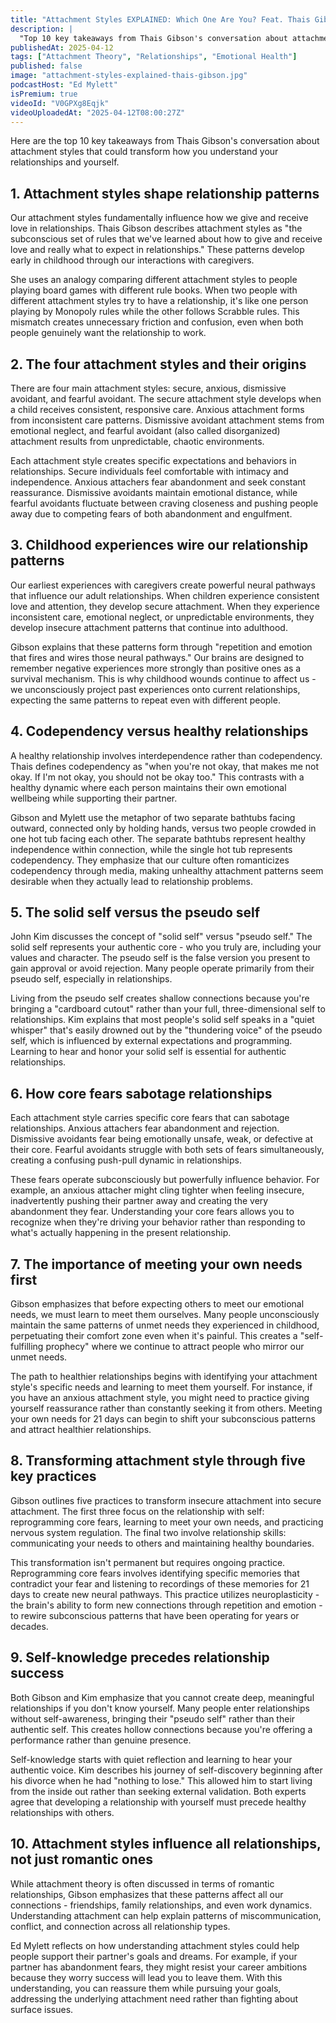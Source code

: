 ```yaml
---
title: "Attachment Styles EXPLAINED: Which One Are You? Feat. Thais Gibson"
description: |
  "Top 10 key takeaways from Thais Gibson's conversation about attachment styles that could transform how you understand your relationships and yourself."
publishedAt: 2025-04-12
tags: ["Attachment Theory", "Relationships", "Emotional Health"]
published: false
image: "attachment-styles-explained-thais-gibson.jpg"
podcastHost: "Ed Mylett"
isPremium: true
videoId: "V0GPXg8Eqjk"
videoUploadedAt: "2025-04-12T08:00:27Z"
---
```



<PodcastSummaryPageLayout frontmatter={frontmatter}>

Here are the top 10 key takeaways from Thais Gibson's conversation about attachment styles that could transform how you understand your relationships and yourself.

## 1. Attachment styles shape relationship patterns

Our attachment styles fundamentally influence how we give and receive love in relationships. Thais Gibson describes attachment styles as "the subconscious set of rules that we've learned about how to give and receive love and really what to expect in relationships." These patterns develop early in childhood through our interactions with caregivers.

She uses an analogy comparing different attachment styles to people playing board games with different rule books. When two people with different attachment styles try to have a relationship, it's like one person playing by Monopoly rules while the other follows Scrabble rules. This mismatch creates unnecessary friction and confusion, even when both people genuinely want the relationship to work.

## 2. The four attachment styles and their origins

There are four main attachment styles: secure, anxious, dismissive avoidant, and fearful avoidant. The secure attachment style develops when a child receives consistent, responsive care. Anxious attachment forms from inconsistent care patterns. Dismissive avoidant attachment stems from emotional neglect, and fearful avoidant (also called disorganized) attachment results from unpredictable, chaotic environments.

Each attachment style creates specific expectations and behaviors in relationships. Secure individuals feel comfortable with intimacy and independence. Anxious attachers fear abandonment and seek constant reassurance. Dismissive avoidants maintain emotional distance, while fearful avoidants fluctuate between craving closeness and pushing people away due to competing fears of both abandonment and engulfment.

## 3. Childhood experiences wire our relationship patterns

Our earliest experiences with caregivers create powerful neural pathways that influence our adult relationships. When children experience consistent love and attention, they develop secure attachment. When they experience inconsistent care, emotional neglect, or unpredictable environments, they develop insecure attachment patterns that continue into adulthood.

Gibson explains that these patterns form through "repetition and emotion that fires and wires those neural pathways." Our brains are designed to remember negative experiences more strongly than positive ones as a survival mechanism. This is why childhood wounds continue to affect us - we unconsciously project past experiences onto current relationships, expecting the same patterns to repeat even with different people.

## 4. Codependency versus healthy relationships

A healthy relationship involves interdependence rather than codependency. Thais defines codependency as "when you're not okay, that makes me not okay. If I'm not okay, you should not be okay too." This contrasts with a healthy dynamic where each person maintains their own emotional wellbeing while supporting their partner.

Gibson and Mylett use the metaphor of two separate bathtubs facing outward, connected only by holding hands, versus two people crowded in one hot tub facing each other. The separate bathtubs represent healthy independence within connection, while the single hot tub represents codependency. They emphasize that our culture often romanticizes codependency through media, making unhealthy attachment patterns seem desirable when they actually lead to relationship problems.

## 5. The solid self versus the pseudo self

John Kim discusses the concept of "solid self" versus "pseudo self." The solid self represents your authentic core - who you truly are, including your values and character. The pseudo self is the false version you present to gain approval or avoid rejection. Many people operate primarily from their pseudo self, especially in relationships.

Living from the pseudo self creates shallow connections because you're bringing a "cardboard cutout" rather than your full, three-dimensional self to relationships. Kim explains that most people's solid self speaks in a "quiet whisper" that's easily drowned out by the "thundering voice" of the pseudo self, which is influenced by external expectations and programming. Learning to hear and honor your solid self is essential for authentic relationships.

## 6. How core fears sabotage relationships

Each attachment style carries specific core fears that can sabotage relationships. Anxious attachers fear abandonment and rejection. Dismissive avoidants fear being emotionally unsafe, weak, or defective at their core. Fearful avoidants struggle with both sets of fears simultaneously, creating a confusing push-pull dynamic in relationships.

These fears operate subconsciously but powerfully influence behavior. For example, an anxious attacher might cling tighter when feeling insecure, inadvertently pushing their partner away and creating the very abandonment they fear. Understanding your core fears allows you to recognize when they're driving your behavior rather than responding to what's actually happening in the present relationship.

## 7. The importance of meeting your own needs first

Gibson emphasizes that before expecting others to meet our emotional needs, we must learn to meet them ourselves. Many people unconsciously maintain the same patterns of unmet needs they experienced in childhood, perpetuating their comfort zone even when it's painful. This creates a "self-fulfilling prophecy" where we continue to attract people who mirror our unmet needs.

The path to healthier relationships begins with identifying your attachment style's specific needs and learning to meet them yourself. For instance, if you have an anxious attachment style, you might need to practice giving yourself reassurance rather than constantly seeking it from others. Meeting your own needs for 21 days can begin to shift your subconscious patterns and attract healthier relationships.

## 8. Transforming attachment style through five key practices

Gibson outlines five practices to transform insecure attachment into secure attachment. The first three focus on the relationship with self: reprogramming core fears, learning to meet your own needs, and practicing nervous system regulation. The final two involve relationship skills: communicating your needs to others and maintaining healthy boundaries.

This transformation isn't permanent but requires ongoing practice. Reprogramming core fears involves identifying specific memories that contradict your fear and listening to recordings of these memories for 21 days to create new neural pathways. This practice utilizes neuroplasticity - the brain's ability to form new connections through repetition and emotion - to rewire subconscious patterns that have been operating for years or decades.

## 9. Self-knowledge precedes relationship success

Both Gibson and Kim emphasize that you cannot create deep, meaningful relationships if you don't know yourself. Many people enter relationships without self-awareness, bringing their "pseudo self" rather than their authentic self. This creates hollow connections because you're offering a performance rather than genuine presence.

Self-knowledge starts with quiet reflection and learning to hear your authentic voice. Kim describes his journey of self-discovery beginning after his divorce when he had "nothing to lose." This allowed him to start living from the inside out rather than seeking external validation. Both experts agree that developing a relationship with yourself must precede healthy relationships with others.

## 10. Attachment styles influence all relationships, not just romantic ones

While attachment theory is often discussed in terms of romantic relationships, Gibson emphasizes that these patterns affect all our connections - friendships, family relationships, and even work dynamics. Understanding attachment can help explain patterns of miscommunication, conflict, and connection across all relationship types.

Ed Mylett reflects on how understanding attachment styles could help people support their partner's goals and dreams. For example, if your partner has abandonment fears, they might resist your career ambitions because they worry success will lead you to leave them. With this understanding, you can reassure them while pursuing your goals, addressing the underlying attachment need rather than fighting about surface issues.

</PodcastSummaryPageLayout>
